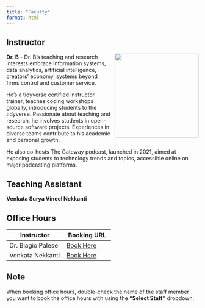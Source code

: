 ```yaml
---
title: "Faculty"
format: html
---
```


## Instructor

![](images/Dr._B.jpg){width="220" height="220" style="float:right;padding: 0 0 0 10px;" fig-alt="Course Instructor"}

**Dr. B** - Dr. B’s teaching and research interests embrace information systems, data analytics, artificial intelligence, creators’ economy, systems beyond firms control and customer service.

He’s a tidyverse certified instructor trainer, teaches coding workshops globally, introducing students to the tidyverse. Passionate about teaching and research, he involves students in open-source software projects. Experiences in diverse teams contribute to his academic and personal growth.

He also co-hosts The Gateway podcast, launched in 2021, aimed at exposing students to technology trends and topics, accessible online on major podcasting platforms.

## Teaching Assistant

**Venkata Surya Vineel Nekkanti**

## Office Hours

| Instructor        | Booking URL                                                                                             |
|---------------------------------------|---------------------------------|
| Dr. Biagio Palese | [Book Here](https://outlook.office365.com/book/OfficeHoursSpring20241@mail.niu.edu/?ae=true&login_hint) |
| Venkata Nekkanti  | [Book Here](https://outlook.office365.com/book/OfficeHoursSpring20241@mail.niu.edu/?ae=true&login_hint) |

::: callout-note
## Note

When booking office hours, double-check the name of the staff member you want to book the office hours with using the **"Select Staff"** dropdown.
:::
